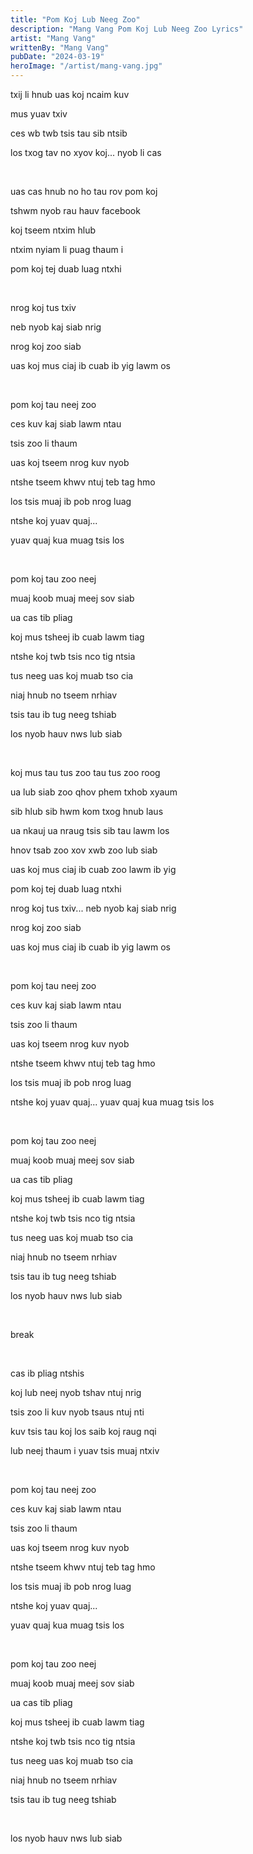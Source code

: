 ```yaml
---
title: "Pom Koj Lub Neeg Zoo"
description: "Mang Vang Pom Koj Lub Neeg Zoo Lyrics"
artist: "Mang Vang"
writtenBy: "Mang Vang"
pubDate: "2024-03-19"
heroImage: "/artist/mang-vang.jpg"
---
```


txij li hnub uas koj ncaim kuv

mus yuav txiv

ces wb twb tsis tau sib ntsib

los txog tav no xyov koj... nyob li cas

<br />

uas cas hnub no ho tau rov pom koj

tshwm nyob rau hauv facebook

koj tseem ntxim hlub

ntxim nyiam li puag thaum i

pom koj tej duab luag ntxhi

<br />

nrog koj tus txiv

neb nyob kaj siab nrig

nrog koj zoo siab

uas koj mus ciaj ib cuab ib yig lawm os

<br />

pom koj tau neej zoo

ces kuv kaj siab lawm ntau

tsis zoo li thaum

uas koj tseem nrog kuv nyob

ntshe tseem khwv ntuj teb tag hmo

los tsis muaj ib pob nrog luag

ntshe koj yuav quaj...

yuav quaj kua muag tsis los

<br />

pom koj tau zoo neej

muaj koob muaj meej sov siab

ua cas tib pliag

koj mus tsheej ib cuab lawm tiag

ntshe koj twb tsis nco tig ntsia

tus neeg uas koj muab tso cia

niaj hnub no tseem nrhiav

tsis tau ib tug neeg tshiab

los nyob hauv nws lub siab

<br />

koj mus tau tus zoo tau tus zoo roog

ua lub siab zoo qhov phem txhob xyaum

sib hlub sib hwm kom txog hnub laus

ua nkauj ua nraug tsis sib tau lawm los

hnov tsab zoo xov xwb zoo lub siab

uas koj mus ciaj ib cuab zoo lawm ib yig

pom koj tej duab luag ntxhi

nrog koj tus txiv... neb nyob kaj siab nrig

nrog koj zoo siab

uas koj mus ciaj ib cuab ib yig lawm os

<br />

pom koj tau neej zoo

ces kuv kaj siab lawm ntau

tsis zoo li thaum

uas koj tseem nrog kuv nyob

ntshe tseem khwv ntuj teb tag hmo

los tsis muaj ib pob nrog luag

ntshe koj yuav quaj... yuav quaj kua muag tsis los

<br />

pom koj tau zoo neej

muaj koob muaj meej sov siab

ua cas tib pliag

koj mus tsheej ib cuab lawm tiag

ntshe koj twb tsis nco tig ntsia

tus neeg uas koj muab tso cia

niaj hnub no tseem nrhiav

tsis tau ib tug neeg tshiab

los nyob hauv nws lub siab

<br />

break

<br />

cas ib pliag ntshis

koj lub neej nyob tshav ntuj nrig

tsis zoo li kuv nyob tsaus ntuj nti

kuv tsis tau koj los saib koj raug nqi

lub neej thaum i yuav tsis muaj ntxiv

<br />

pom koj tau neej zoo

ces kuv kaj siab lawm ntau

tsis zoo li thaum

uas koj tseem nrog kuv nyob

ntshe tseem khwv ntuj teb tag hmo

los tsis muaj ib pob nrog luag

ntshe koj yuav quaj...

yuav quaj kua muag tsis los

<br />

pom koj tau zoo neej

muaj koob muaj meej sov siab

ua cas tib pliag

koj mus tsheej ib cuab lawm tiag

ntshe koj twb tsis nco tig ntsia

tus neeg uas koj muab tso cia

niaj hnub no tseem nrhiav

tsis tau ib tug neeg tshiab

<br />

los nyob hauv nws lub siab
